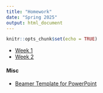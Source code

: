 ```yaml
---
title: "Homework"
date: "Spring 2025"
output: html_document
---
```


```r
knitr::opts_chunk$set(echo = TRUE)
```

- [Week 1](HW01-default-text.pdf)
- [Week 2](about.html)


#### Misc

- [Beamer Template for PowerPoint](https://github.com/sbryngelson/Fake-Beamer)
